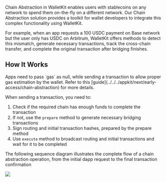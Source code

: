 Chain Abstraction in WalletKit enables users with stablecoins on any network to spend them on-the-fly on a different network. Our Chain Abstraction solution provides a toolkit for wallet developers to integrate this complex functionality using WalletKit.

For example, when an app requests a 100 USDC payment on Base network but the user only has USDC on Arbitrum, WalletKit offers methods to detect this mismatch, generate necessary transactions, track the cross-chain transfer, and complete the original transaction after bridging finishes.

## How It Works

<Info>
Apps need to pass `gas` as null, while sending a transaction to allow proper gas estimation by the wallet. Refer to this [guide](../../../appkit/next/early-access/chain-abstraction) for more details.
</Info>

When sending a transaction, you need to:
1. Check if the required chain has enough funds to complete the transaction
2. If not, use the `prepare` method to generate necessary bridging transactions
3. Sign routing and initial transaction hashes, prepared by the prepare method
4. Use `execute` method to broadcast routing and initial transactions and wait for it to be completed

The following sequence diagram illustrates the complete flow of a chain abstraction operation, from the initial dapp request to the final transaction confirmation

<Frame caption="Chain Abstraction Flow">
    <img src="/images/assets/chain-abstraction-sequence.png" />
</Frame>